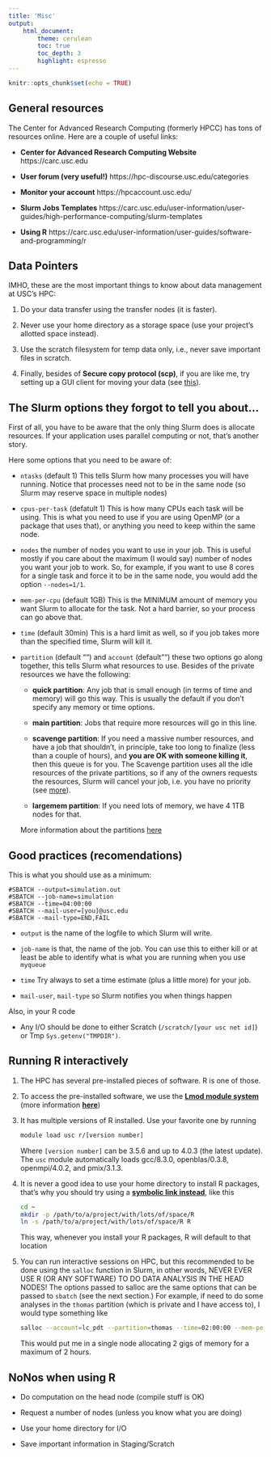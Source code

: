 ```yaml
---
title: 'Misc'
output:
    html_document:
        theme: cerulean
        toc: true
        toc_depth: 3
        highlight: espresso
---
```


```r
knitr::opts_chunk$set(echo = TRUE)
```

## General resources

The Center for Advanced Research Computing (formerly HPCC) has tons of resources online. Here are a couple of useful links:

-   **Center for Advanced Research Computing Website** https://carc.usc.edu

-   **User forum (very useful!)** https://hpc-discourse.usc.edu/categories

-   **Monitor your account** https://hpcaccount.usc.edu/

-   **Slurm Jobs Templates** https://carc.usc.edu/user-information/user-guides/high-performance-computing/slurm-templates

- **Using R** https://carc.usc.edu/user-information/user-guides/software-and-programming/r


## Data Pointers

IMHO, these are the most important things to know about data management at USC's HPC:

1. Do your data transfer using the transfer nodes (it is faster).

2. Never use your home directory as a storage space (use your project's allotted
  space instead).

3. Use the scratch filesystem for temp data only, i.e., never save important
  files in scratch.
  
4. Finally, besides of **Secure copy protocol (scp)**, if you are like me, try
setting up a GUI client for moving your data (see
[this](https://carc.usc.edu/user-information/user-guides/data-management/transferring-files-gui)).


## The Slurm options they forgot to tell you about...

First of all, you have to be aware that the only thing Slurm does is allocate resources. If your application uses parallel computing or not, that's another story.

Here some options that you need to be aware of:

-   `ntasks` (default 1) This tells Slurm how many processes you will have running. Notice that processes need not to be in the same node (so Slurm may reserve space in multiple nodes)

-   `cpus-per-task` (defatult 1) This is how many CPUs each task will be using. This is what you need to use if you are using OpenMP (or a package that uses that), or anything you need to keep within the same node.

-   `nodes` the number of nodes you want to use in your job. This is useful mostly if you care about the maximum (I would say) number of nodes you want your job to work. So, for example, if you want to use 8 cores for a single task and force it to be in the same node, you would add the option `--nodes=1/1`.

-   `mem-per-cpu` (default 1GB) This is the MINIMUM amount of memory you want Slurm to allocate for the task. Not a hard barrier, so your process can go above that.

-   `time` (default 30min) This is a hard limit as well, so if you job takes more than the specified time, Slurm will kill it.

-   `partition` (default "") and `account` (default "") these two options go along together, this tells Slurm what resources to use. Besides of the private resources we have the following:

    -   **quick partition**: Any job that is small enough (in terms of time and memory) will go this way. This is usually the default if you don't specify any memory or time options.

    -   **main partition**: Jobs that require more resources will go in this line.

    -   **scavenge partition**: If you need a massive number resources, and have a job that shouldn't, in principle, take too long to finalize (less than a couple of hours), and **you are OK with someone killing it**, then this queue is for you. The Scavenge partition uses all the idle resources of the private partitions, so if any of the owners requests the resources, Slurm will cancel your job, i.e. you have no priority (see [more](https://hpcc.usc.edu/support/documentation/scavenge/){target="_blank"}).

    -   **largemem partition**: If you need lots of memory, we have 4 1TB nodes for that.

    More information about the partitions [here](https://hpcc.usc.edu/support/infrastructure/node-allocation/){target="_blank"}

## Good practices (recomendations)

This is what you should use as a minimum:

    #SBATCH --output=simulation.out
    #SBATCH --job-name=simulation
    #SBATCH --time=04:00:00
    #SBATCH --mail-user=[you]@usc.edu
    #SBATCH --mail-type=END,FAIL

-   `output` is the name of the logfile to which Slurm will write.

-   `job-name` is that, the name of the job. You can use this to either kill or at least be able to identify what is what you are running when you use `myqueue`

-   `time` Try always to set a time estimate (plus a little more) for your job.

-   `mail-user`, `mail-type` so Slurm notifies you when things happen

Also, in your R code

-   Any I/O should be done to either Scratch (`/scratch/[your usc net id]`) or Tmp `Sys.getenv("TMPDIR")`.


## Running R interactively

1.  The HPC has several pre-installed pieces of software. R is one of those.

2.  To access the pre-installed software, we use the
    [**Lmod module system**](https://lmod.readthedocs.io/en/latest/) (more information
    [**here**](https://carc.usc.edu/user-information/user-guides/software-and-programming/lmod))
    
3.  It has multiple versions of R installed. Use your favorite one by running

    ``` .bash
    module load usc r/[version number]
    ```

    Where `[version number]` can be 3.5.6 and up to 4.0.3 (the latest update). The `usc` module automatically loads gcc/8.3.0, openblas/0.3.8, openmpi/4.0.2, and pmix/3.1.3.

3.  It is never a good idea to use your home directory to install R packages,
    that's why you should try using a
    [**symbolic link instead**](https://en.wikipedia.org/wiki/Symbolic_link),
    like this

    ``` .bash
    cd ~
    mkdir -p /path/to/a/project/with/lots/of/space/R
    ln -s /path/to/a/project/with/lots/of/space/R R
    ```

    This way, whenever you install your R packages, R will default to that location

4.  You can run interactive sessions on HPC, but this recommended to be done using
    the `salloc` function in Slurm, in other words, NEVER EVER USE R (OR ANY SOFTWARE)
    TO DO DATA ANALYSIS IN THE HEAD NODES! The options passed to salloc are the same
    options that can be passed to `sbatch` (see the next section.) For example, if
    need to do some analyses in the `thomas` partition (which is private and I have
    access to), I would type something like

    ``` .bash
    salloc --account=lc_pdt --partition=thomas --time=02:00:00 --mem-per-cpu=2G
    ```

    This would put me in a single node allocating 2 gigs of memory for a maximum of 2 hours.


## NoNos when using R

-   Do computation on the head node (compile stuff is OK)

-   Request a number of nodes (unless you know what you are doing)

-   Use your home directory for I/O

-   Save important information in Staging/Scratch
